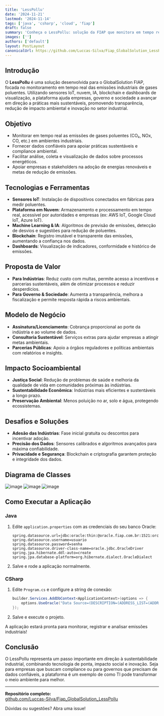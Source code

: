 ```yaml
---
title: 'LessPollu'
date: '2024-11-21'
lastmod: '2024-11-14'
tags: ['java', 'csharp', 'cloud', 'fiap']
draft: false
summary: 'Conheça o LessPollu: solução da FIAP que monitora em tempo real a emissão de gases poluentes de indústrias, integra IoT, IA, blockchain e dashboards para apoiar práticas mais sustentáveis, gerar valor socioambiental e facilitar compliance ambiental.'
images: ['']
authors: ['default']
layout: PostLayout
canonicalUrl: https://github.com/Luccas-Silva/Fiap_GlobalSolution_LessPollu
---
```


## Introdução

O **LessPollu** é uma solução desenvolvida para o GlobalSolution FIAP, focada no monitoramento em tempo real das emissões industriais de gases poluentes. Utilizando sensores IoT, nuvem, IA, blockchain e dashboards de visualização, a plataforma ajuda empresas, governo e sociedade a avançar em direção a práticas mais sustentáveis, promovendo transparência, redução de impacto ambiental e inovação no setor industrial.

<TOCInline toc={props.toc} exclude="Introdução" />

## Objetivo

- Monitorar em tempo real as emissões de gases poluentes (CO₂, NOx, CO, etc.) em ambientes industriais.
- Fornecer dados confiáveis para apoiar práticas sustentáveis e compliance ambiental.
- Facilitar análise, coleta e visualização de dados sobre processos energéticos.
- Apoiar empresas e stakeholders na adoção de energias renováveis e metas de redução de emissões.

## Tecnologias e Ferramentas

- **Sensores IoT**: Instalação de dispositivos conectados em fábricas para medir poluentes.
- **Plataforma em Nuvem**: Armazenamento e processamento em tempo real, acessível por autoridades e empresas (ex: AWS IoT, Google Cloud IoT, Azure IoT).
- **Machine Learning & IA**: Algoritmos de previsão de emissões, detecção de desvios e sugestões para redução de poluentes.
- **Blockchain**: Registro imutável e transparente das emissões, aumentando a confiança nos dados.
- **Dashboards**: Visualização de indicadores, conformidade e histórico de emissões.

## Proposta de Valor

- **Para Indústrias**: Reduz custo com multas, permite acesso a incentivos e parcerias sustentáveis, além de otimizar processos e reduzir desperdícios.
- **Para Governo & Sociedade**: Aumenta a transparência, melhora a fiscalização e permite resposta rápida a riscos ambientais.

## Modelo de Negócio

- **Assinatura/Licenciamento**: Cobrança proporcional ao porte da indústria e ao volume de dados.
- **Consultoria Sustentável**: Serviços extras para ajudar empresas a atingir metas ambientais.
- **Parcerias Públicas**: Apoio a órgãos reguladores e políticas ambientais com relatórios e insights.

## Impacto Socioambiental

- **Justiça Social**: Redução de problemas de saúde e melhoria da qualidade de vida em comunidades próximas às indústrias.
- **Sustentabilidade Econômica**: Indústrias mais eficientes e sustentáveis a longo prazo.
- **Preservação Ambiental**: Menos poluição no ar, solo e água, protegendo ecossistemas.

## Desafios e Soluções

- **Adesão das Indústrias**: Fase inicial gratuita ou descontos para incentivar adoção.
- **Precisão dos Dados**: Sensores calibrados e algoritmos avançados para máxima confiabilidade.
- **Privacidade e Segurança**: Blockchain e criptografia garantem proteção e integridade dos dados.

## Diagrama de Classes

![image](https://github.com/user-attachments/assets/5712457d-a3ef-4ef5-b247-bc16c2a708f0)
![image](https://github.com/user-attachments/assets/7fbf4119-1dd1-4baf-bdc6-0ba222f7fbb1)
![image](https://github.com/user-attachments/assets/10392227-d40f-480f-b1f2-b466b3f8d61c)

## Como Executar a Aplicação

### Java

1. Edite `application.properties` com as credenciais do seu banco Oracle:
   ```properties
   spring.datasource.url=jdbc:oracle:thin:@oracle.fiap.com.br:1521:orcl
   spring.datasource.username=usuario
   spring.datasource.password=senha
   spring.datasource.driver-class-name=oracle.jdbc.OracleDriver
   spring.jpa.hibernate.ddl-auto=create
   spring.jpa.database-platform=org.hibernate.dialect.OracleDialect
   ```
2. Salve e rode a aplicação normalmente.

### CSharp

1. Edite `Program.cs` e configure a string de conexão:
   ```csharp
   builder.Services.AddDbContext<ApplicationContext>(options => {
       options.UseOracle("Data Source=(DESCRIPTION=(ADDRESS_LIST=(ADDRESS=(PROTOCOL=TCP)(HOST=oracle.fiap.com.br)(PORT=1521))) (CONNECT_DATA=(SERVER=DEDICATED)(SID=ORCL)));User Id=********;Password=******;");
   });
   ```
2. Salve e execute o projeto.

A aplicação estará pronta para monitorar, registrar e analisar emissões industriais!

## Conclusão

O LessPollu representa um passo importante em direção à sustentabilidade industrial, combinando tecnologia de ponta, impacto social e inovação. Seja para empresas que buscam compliance ou para governos que precisam de dados confiáveis, a plataforma é um exemplo de como TI pode transformar o meio ambiente para melhor.

---

**Repositório completo:**  
[github.com/Luccas-Silva/Fiap_GlobalSolution_LessPollu](https://github.com/Luccas-Silva/Fiap_GlobalSolution_LessPollu)

Dúvidas ou sugestões? Abra uma issue!
